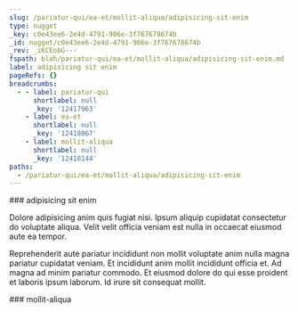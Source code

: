 ```yaml
---
slug: /pariatur-qui/ea-et/mollit-aliqua/adipisicing-sit-enim
type: nugget
_key: c0e43ee6-2e4d-4791-906e-3f767678674b
_id: nugget/c0e43ee6-2e4d-4791-906e-3f767678674b
_rev: _iKCEobG---
fspath: blah/pariatur-qui/ea-et/mollit-aliqua/adipisicing-sit-enim.md
label: adipisicing sit enim
pageRefs: {}
breadcrumbs:
  - - label: pariatur-qui
      shortlabel: null
      _key: '12417963'
    - label: ea-et
      shortlabel: null
      _key: '12418067'
    - label: mollit-aliqua
      shortlabel: null
      _key: '12418144'
paths:
  - /pariatur-qui/ea-et/mollit-aliqua/adipisicing-sit-enim
---
```


<NuggetArea>
<Nugget slug="/pariatur-qui/ea-et/mollit-aliqua/adipisicing-sit-enim" type="nugget" _key="c0e43ee6-2e4d-4791-906e-3f767678674b" _id="nugget/c0e43ee6-2e4d-4791-906e-3f767678674b" _rev="_iKCEobG---" fspath="blah/pariatur-qui/ea-et/mollit-aliqua/adipisicing-sit-enim.md" label="adipisicing sit enim" paths="/pariatur-qui/ea-et/mollit-aliqua/adipisicing-sit-enim">
<NuggetBody>
### adipisicing sit enim

Dolore adipisicing anim quis fugiat nisi. Ipsum aliquip cupidatat consectetur do voluptate aliqua. Velit velit officia veniam est nulla in occaecat eiusmod aute ea tempor.

Reprehenderit aute pariatur incididunt non mollit voluptate anim nulla magna pariatur cupidatat veniam. Et incididunt anim mollit incididunt officia et. Ad magna ad minim pariatur commodo. Et eiusmod dolore do qui esse proident et laboris ipsum laborum. Id irure sit consequat mollit.

</NuggetBody>
<Breadcrumbs>
<Crumbs>
<Crumb _key="12417963" label="pariatur-qui" /><Crumb _key="12418067" label="ea-et" /><Crumb _key="12418144" label="mollit-aliqua" />
</Crumbs>
</Breadcrumbs>
</Nugget>

<NuggetsInbound>
</NuggetsInbound>
<NuggetsOutbound>
</NuggetsOutbound>
</NuggetArea>
<PassagesInbound>
<Passage direction="inbound" type="passage" _key="12418144" _id="passage/12418144" _rev="_iKCEobC--_" label="mollit-aliqua" passage="mollit-aliqua" fspath="blah/pariatur-qui/ea-et/mollit-aliqua" paths="/pariatur-qui/ea-et/mollit-aliqua" slug="/pariatur-qui/ea-et/mollit-aliqua">
<NuggetBody>
### mollit-aliqua

</NuggetBody>
<Breadcrumbs>
<Crumbs>
<Crumb _key="12417963" label="pariatur-qui" /><Crumb _key="12418067" label="ea-et" />
</Crumbs>
</Breadcrumbs>
</Passage>

</PassagesInbound>
<PassagesOutbound>
</PassagesOutbound>